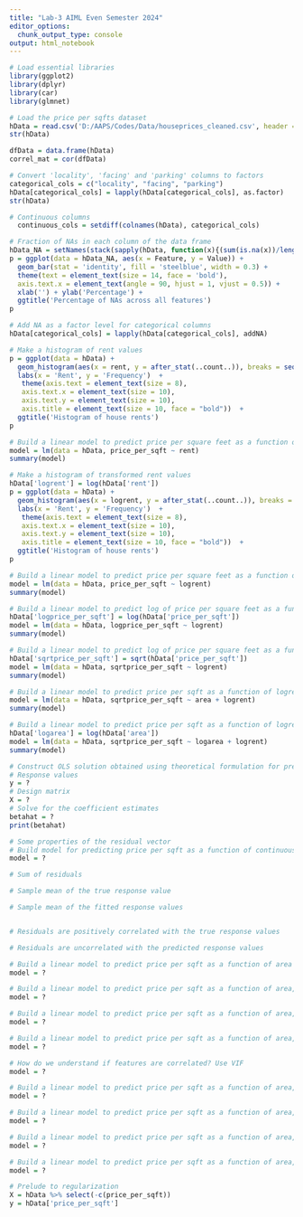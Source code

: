 ```yaml
---
title: "Lab-3 AIML Even Semester 2024"
editor_options:
  chunk_output_type: console
output: html_notebook
---
```


```r
# Load essential libraries
library(ggplot2)
library(dplyr)
library(car)
library(glmnet)
```


```r
# Load the price per sqfts dataset
hData = read.csv('D:/AAPS/Codes/Data/houseprices_cleaned.csv', header = TRUE, stringsAsFactors = FALSE, na.strings = c("", "NA", "Not available", "Not Available"))
str(hData)
```

```r
dfData = data.frame(hData)
correl_mat = cor(dfData)
```


```r
# Convert 'locality', 'facing' and 'parking' columns to factors
categorical_cols = c("locality", "facing", "parking")
hData[categorical_cols] = lapply(hData[categorical_cols], as.factor)
str(hData)
```

```r
# Continuous columns
  continuous_cols = setdiff(colnames(hData), categorical_cols)
```


```r
# Fraction of NAs in each column of the data frame
hData_NA = setNames(stack(sapply(hData, function(x){(sum(is.na(x))/length(x))*100}))[2:1], c('Feature','Value'))
p = ggplot(data = hData_NA, aes(x = Feature, y = Value)) +
  geom_bar(stat = 'identity', fill = 'steelblue', width = 0.3) +
  theme(text = element_text(size = 14, face = 'bold'),
  axis.text.x = element_text(angle = 90, hjust = 1, vjust = 0.5)) +
  xlab('') + ylab('Percentage') +
  ggtitle('Percentage of NAs across all features')
p
```

```r
# Add NA as a factor level for categorical columns 
hData[categorical_cols] = lapply(hData[categorical_cols], addNA)
```

```r
# Make a histogram of rent values
p = ggplot(data = hData) +
  geom_histogram(aes(x = rent, y = after_stat(..count..)), breaks = seq(mean(hData$rent)-4*sd(hData$rent), mean(hData$rent)+4*sd(hData$rent), by = 25000), color = 'black', fill = 'blue') +
  labs(x = 'Rent', y = 'Frequency')  +
   theme(axis.text = element_text(size = 8),
   axis.text.x = element_text(size = 10),
   axis.text.y = element_text(size = 10),
   axis.title = element_text(size = 10, face = "bold"))  +
  ggtitle('Histogram of house rents')
p
```

```r
# Build a linear model to predict price per square feet as a function of rent
model = lm(data = hData, price_per_sqft ~ rent)
summary(model)
```

```r
# Make a histogram of transformed rent values
hData['logrent'] = log(hData['rent'])
p = ggplot(data = hData) +
  geom_histogram(aes(x = logrent, y = after_stat(..count..)), breaks = seq(mean(hData$logrent)-4*sd(hData$logrent), mean(hData$logrent)+4*sd(hData$logrent), by = 0.5), color = 'black', fill = 'blue') +
  labs(x = 'Rent', y = 'Frequency')  +
   theme(axis.text = element_text(size = 8),
   axis.text.x = element_text(size = 10),
   axis.text.y = element_text(size = 10),
   axis.title = element_text(size = 10, face = "bold"))  +
  ggtitle('Histogram of house rents')
p
```

```r
# Build a linear model to predict price per square feet as a function of logrent
model = lm(data = hData, price_per_sqft ~ logrent)
summary(model)
```


```r
# Build a linear model to predict log of price per square feet as a function of logrent
hData['logprice_per_sqft'] = log(hData['price_per_sqft'])
model = lm(data = hData, logprice_per_sqft ~ logrent)
summary(model)
```

```r
# Build a linear model to predict log of price per square feet as a function of rent
hData['sqrtprice_per_sqft'] = sqrt(hData['price_per_sqft'])
model = lm(data = hData, sqrtprice_per_sqft ~ logrent)
summary(model)
```

```r
# Build a linear model to predict price per sqft as a function of logrent and area
model = lm(data = hData, sqrtprice_per_sqft ~ area + logrent)
summary(model)
```

```r
# Build a linear model to predict price per sqft as a function of logrent and logarea
hData['logarea'] = log(hData['area'])
model = lm(data = hData, sqrtprice_per_sqft ~ logarea + logrent)
summary(model)
```


```r
# Construct OLS solution obtained using theoretical formulation for predicting price per sqft as a function of continuous predictor logrent and categorical predictor facing
# Response values
y = ?
# Design matrix
X = ?
# Solve for the coefficient estimates
betahat = ?
print(betahat)
```

```r
# Some properties of the residual vector
# Build model for predicting price per sqft as a function of continuous predictor logrent and categorical predictor facing
model = ?

# Sum of residuals

# Sample mean of the true response value

# Sample mean of the fitted response values


# Residuals are positively correlated with the true response values

# Residuals are uncorrelated with the predicted response values
```

```r
# Build a linear model to predict price per sqft as a function of area and rent
model = ?
```

```r
# Build a linear model to predict price per sqft as a function of area, rent, and bathrooms
model = ?
```

```r
# Build a linear model to predict price per sqft as a function of area, rent, BHK, and bathrooms
model = ?
```


```r
# Build a linear model to predict price per sqft as a function of area, logrent, BHK, and bathrooms
model = ?
```


```r
# How do we understand if features are correlated? Use VIF
model = ?
```

```r
# Build a linear model to predict price per sqft as a function of area, logrent, BHK, and bathrooms without any interaction terms
model = ?
```

```r
# Build a linear model to predict price per sqft as a function of area, logrent, BHK, bathrooms and an interaction term between logrent and facing
model = ?
```

```r
# Build a linear model to predict price per sqft as a function of area, logrent, BHK, bathrooms, and parking without any interaction terms
model = ?
```

```r
# Build a linear model to predict price per sqft as a function of area, logrent, BHK, bathrooms, and parking and an interaction term between logrent and facing
model = ?
```

```r
# Prelude to regularization
X = hData %>% select(-c(price_per_sqft))
y = hData['price_per_sqft']
```